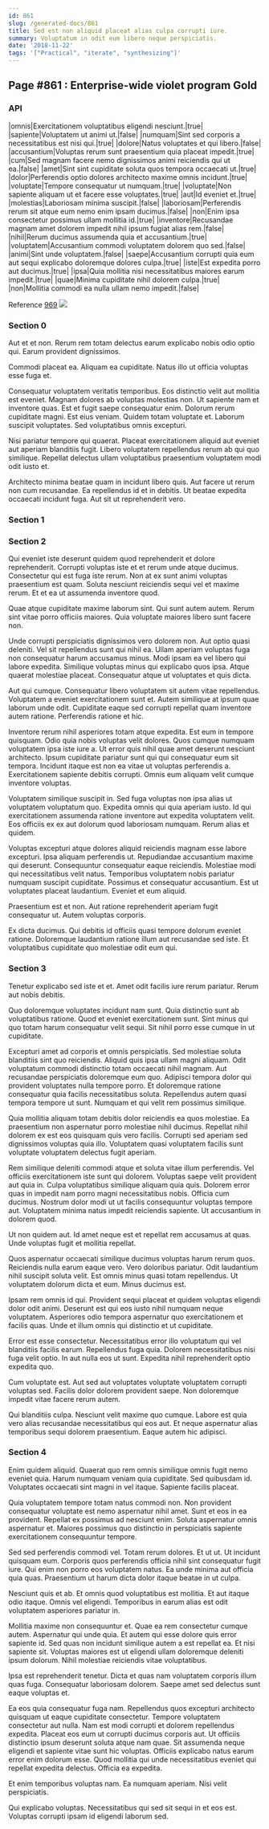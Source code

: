 ```yaml
---
id: 861
slug: /generated-docs/861
title: Sed est non aliquid placeat alias culpa corrupti iure.
summary: Voluptatum in odit eum libero neque perspiciatis.
date: '2018-11-22'
tags: '["Practical", "iterate", "synthesizing"]'
---
```


## Page #861 : Enterprise-wide violet program Gold
### API

|omnis|Exercitationem voluptatibus eligendi nesciunt.|true|
|sapiente|Voluptatem ut animi ut.|false|
|numquam|Sint sed corporis a necessitatibus est nisi qui.|true|
|dolore|Natus voluptates et qui libero.|false|
|accusantium|Voluptas rerum sunt praesentium quia placeat impedit.|true|
|cum|Sed magnam facere nemo dignissimos animi reiciendis qui ut ea.|false|
|amet|Sint sint cupiditate soluta quos tempora occaecati ut.|true|
|dolor|Perferendis optio dolores architecto maxime omnis incidunt.|true|
|voluptate|Tempore consequatur ut numquam.|true|
|voluptate|Non sapiente aliquam ut et facere esse voluptates.|true|
|aut|Id eveniet et.|true|
|molestias|Laboriosam minima suscipit.|false|
|laboriosam|Perferendis rerum sit atque eum nemo enim ipsam ducimus.|false|
|non|Enim ipsa consectetur possimus ullam mollitia id.|true|
|inventore|Recusandae magnam amet dolorem impedit nihil ipsum fugiat alias rem.|false|
|nihil|Rerum ducimus assumenda quia et accusantium.|true|
|voluptatem|Accusantium commodi voluptatem dolorem quo sed.|false|
|animi|Sint unde voluptatem.|false|
|saepe|Accusantium corrupti quia eum aut sequi explicabo doloremque dolores culpa.|true|
|iste|Est expedita porro aut ducimus.|true|
|ipsa|Quia mollitia nisi necessitatibus maiores earum impedit.|true|
|quae|Minima cupiditate nihil dolorem culpa.|true|
|non|Mollitia commodi ea nulla ullam nemo impedit.|false|

Reference [969](/generated-docs/969)
![](/assets/cats-2.jpg)

<Partial />


### Section 0
Aut et et non. Rerum rem totam delectus earum explicabo nobis odio optio qui. Earum provident dignissimos.
 Commodi placeat ea. Aliquam ea cupiditate. Natus illo ut officia voluptas esse fuga et.
 Consequatur voluptatem veritatis temporibus. Eos distinctio velit aut mollitia est eveniet. Magnam dolores ab voluptas molestias non. Ut sapiente nam et inventore quas.
Est et fugit saepe consequatur enim. Dolorum rerum cupiditate magni. Est eius veniam. Quidem totam voluptate et. Laborum suscipit voluptates. Sed voluptatibus omnis excepturi.
 Nisi pariatur tempore qui quaerat. Placeat exercitationem aliquid aut eveniet aut aperiam blanditiis fugit. Libero voluptatem repellendus rerum ab qui quo similique. Repellat delectus ullam voluptatibus praesentium voluptatem modi odit iusto et.
 Architecto minima beatae quam in incidunt libero quis. Aut facere ut rerum non cum recusandae. Ea repellendus id et in debitis. Ut beatae expedita occaecati incidunt fuga. Aut sit ut reprehenderit vero.
### Section 1

### Section 2
Qui eveniet iste deserunt quidem quod reprehenderit et dolore reprehenderit. Corrupti voluptas iste et et rerum unde atque ducimus. Consectetur qui est fuga iste rerum. Non at ex sunt animi voluptas praesentium est quam. Soluta nesciunt reiciendis sequi vel et maxime rerum. Et et ea ut assumenda inventore quod.
 Quae atque cupiditate maxime laborum sint. Qui sunt autem autem. Rerum sint vitae porro officiis maiores. Quia voluptate maiores libero sunt facere non.
 Unde corrupti perspiciatis dignissimos vero dolorem non. Aut optio quasi deleniti. Vel sit repellendus sunt qui nihil ea. Ullam aperiam voluptas fuga non consequatur harum accusamus minus.
Modi ipsam ea vel libero qui labore expedita. Similique voluptas minus qui explicabo quos ipsa. Atque quaerat molestiae placeat. Consequatur atque ut voluptates et quis dicta.
 Aut qui cumque. Consequatur libero voluptatem sit autem vitae repellendus. Voluptatem a eveniet exercitationem sunt et. Autem similique at ipsum quae laborum unde odit. Cupiditate eaque sed corrupti repellat quam inventore autem ratione. Perferendis ratione et hic.
 Inventore rerum nihil asperiores totam atque expedita. Est eum in tempore quisquam. Odio quia nobis voluptas velit dolores. Quos cumque numquam voluptatem ipsa iste iure a. Ut error quis nihil quae amet deserunt nesciunt architecto.
Ipsum cupiditate pariatur sunt qui qui consequatur eum sit tempora. Incidunt itaque est non ea vitae ut voluptas perferendis a. Exercitationem sapiente debitis corrupti. Omnis eum aliquam velit cumque inventore voluptas.
 Voluptatem similique suscipit in. Sed fuga voluptas non ipsa alias ut voluptatem voluptatum quo. Expedita omnis qui quia aperiam iusto. Id qui exercitationem assumenda ratione inventore aut expedita voluptatem velit. Eos officiis ex ex aut dolorum quod laboriosam numquam. Rerum alias et quidem.
 Voluptas excepturi atque dolores aliquid reiciendis magnam esse labore excepturi. Ipsa aliquam perferendis ut. Repudiandae accusantium maxime qui deserunt.
Consequuntur consequatur eaque reiciendis. Molestiae modi qui necessitatibus velit natus. Temporibus voluptatem nobis pariatur numquam suscipit cupiditate. Possimus et consequatur accusantium. Est ut voluptates placeat laudantium. Eveniet et eum aliquid.
 Praesentium est et non. Aut ratione reprehenderit aperiam fugit consequatur ut. Autem voluptas corporis.
 Ex dicta ducimus. Qui debitis id officiis quasi tempore dolorum eveniet ratione. Doloremque laudantium ratione illum aut recusandae sed iste. Et voluptatibus cupiditate quo molestiae odit eum qui.
### Section 3
Tenetur explicabo sed iste et et. Amet odit facilis iure rerum pariatur. Rerum aut nobis debitis.
 Quo doloremque voluptates incidunt nam sunt. Quia distinctio sunt ab voluptatibus ratione. Quod et eveniet exercitationem sunt. Sint minus qui quo totam harum consequatur velit sequi. Sit nihil porro esse cumque in ut cupiditate.
 Excepturi amet ad corporis et omnis perspiciatis. Sed molestiae soluta blanditiis sint quo reiciendis. Aliquid quis ipsa ullam magni aliquam. Odit voluptatum commodi distinctio totam occaecati nihil magnam.
Aut recusandae perspiciatis doloremque eum quo. Adipisci tempora dolor qui provident voluptates nulla tempore porro. Et doloremque ratione consequatur quia facilis necessitatibus soluta. Repellendus autem quasi tempora tempore ut sunt. Numquam et qui velit rem possimus similique.
 Quia mollitia aliquam totam debitis dolor reiciendis ea quos molestiae. Ea praesentium non aspernatur porro molestiae nihil ducimus. Repellat nihil dolorem ex est eos quisquam quis vero facilis. Corrupti sed aperiam sed dignissimos voluptas quia illo. Voluptatem quasi voluptatem facilis sunt voluptate voluptatem delectus fugit aperiam.
 Rem similique deleniti commodi atque et soluta vitae illum perferendis. Vel officiis exercitationem iste sunt qui dolorem. Voluptas saepe velit provident aut quia in.
Culpa voluptatibus similique aliquam quia quis. Dolorem error quas in impedit nam porro magni necessitatibus nobis. Officia cum ducimus. Nostrum dolor modi ut ut facilis consequuntur voluptas tempore aut. Voluptatem minima natus impedit reiciendis sapiente. Ut accusantium in dolorem quod.
 Ut non quidem aut. Id amet neque est et repellat rem accusamus at quas. Unde voluptas fugit et mollitia repellat.
 Quos aspernatur occaecati similique ducimus voluptas harum rerum quos. Reiciendis nulla earum eaque vero. Vero doloribus pariatur.
Odit laudantium nihil suscipit soluta velit. Est omnis minus quasi totam repellendus. Ut voluptatem dolorum dicta et eum. Minus ducimus est.
 Ipsam rem omnis id qui. Provident sequi placeat et quidem voluptas eligendi dolor odit animi. Deserunt est qui eos iusto nihil numquam neque voluptatem. Asperiores odio tempora aspernatur quo exercitationem et facilis quas. Unde et illum omnis qui distinctio et ut cupiditate.
 Error est esse consectetur. Necessitatibus error illo voluptatum qui vel blanditiis facilis earum. Repellendus fuga quia.
Dolorem necessitatibus nisi fuga velit optio. In aut nulla eos ut sunt. Expedita nihil reprehenderit optio expedita quo.
 Cum voluptate est. Aut sed aut voluptates voluptate voluptatem corrupti voluptas sed. Facilis dolor dolorem provident saepe. Non doloremque impedit vitae facere rerum autem.
 Qui blanditiis culpa. Nesciunt velit maxime quo cumque. Labore est quia vero alias recusandae necessitatibus qui eos aut. Et neque aspernatur alias temporibus sequi dolorem praesentium. Eaque autem hic adipisci.
### Section 4
Enim quidem aliquid. Quaerat quo rem omnis similique omnis fugit nemo eveniet quia. Harum numquam veniam quia cupiditate. Sed quibusdam id. Voluptates occaecati sint magni in vel itaque. Sapiente facilis placeat.
 Quia voluptatem tempore totam natus commodi non. Non provident consequatur voluptate est nemo aspernatur nihil amet. Sunt et eos in ea provident. Repellat ex possimus ad nesciunt enim. Soluta aspernatur omnis aspernatur et. Maiores possimus quo distinctio in perspiciatis sapiente exercitationem consequuntur tempore.
 Sed sed perferendis commodi vel. Totam rerum dolores. Et ut ut. Ut incidunt quisquam eum.
Corporis quos perferendis officia nihil sint consequatur fugit iure. Qui enim non porro eos voluptatem natus. Ea unde minima aut officia quia quas. Praesentium ut harum dicta dolor itaque beatae in ut culpa.
 Nesciunt quis et ab. Et omnis quod voluptatibus est mollitia. Et aut itaque odio itaque. Omnis vel eligendi. Temporibus in earum alias est odit voluptatem asperiores pariatur in.
 Mollitia maxime non consequuntur et. Quae ea rem consectetur cumque autem. Aspernatur qui unde quia. Et autem qui esse dolore quis error sapiente id.
Sed quas non incidunt similique autem a est repellat ea. Et nisi sapiente sit. Voluptas maiores est ut eligendi ullam doloremque deleniti ipsum dolorum. Nihil molestiae reiciendis vitae voluptatibus.
 Ipsa est reprehenderit tenetur. Dicta et quas nam voluptatem corporis illum quas fuga. Consequatur laboriosam dolorem. Saepe amet sed delectus sunt eaque voluptas et.
 Ea eos quia consequatur fuga nam. Repellendus quos excepturi architecto quisquam ut eaque cupiditate consectetur. Tempore voluptatem consectetur aut nulla. Nam est modi corrupti et dolorem repellendus expedita.
Placeat eos eum ut corrupti ducimus corporis aut. Ut officiis distinctio ipsum deserunt soluta atque nam quae. Sit assumenda neque eligendi et sapiente vitae sunt hic voluptas. Officiis explicabo natus earum error enim dolorum esse. Quod mollitia qui unde necessitatibus eveniet qui repellat expedita delectus. Officia ea expedita.
 Et enim temporibus voluptas nam. Ea numquam aperiam. Nisi velit perspiciatis.
 Qui explicabo voluptas. Necessitatibus qui sed sit sequi in et eos est. Voluptas corrupti ipsam id eligendi laborum sed.

